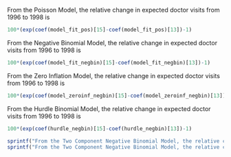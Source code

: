 From the Poisson Model, the relative change in expected doctor visits from 1996 to 1998 is
```r
100*(exp(coef(model_fit_pos)[15]-coef(model_fit_pos)[13])-1)
```

From the Negative Binomial Model, the relative change in expected doctor visits from 1996 to 1998 is 
```r
100*(exp(coef(model_fit_negbin)[15]-coef(model_fit_negbin)[13])-1)
```

From the Zero Inflation Model, the relative change in expected doctor visits from 1996 to 1998 is 
```r
100*(exp(coef(model_zeroinf_negbin)[15]-coef(model_zeroinf_negbin)[13])-1)
```

From the Hurdle Binomial Model, the relative change in expected doctor visits from 1996 to 1998 is
```r
100*(exp(coef(hurdle_negbin)[15]-coef(hurdle_negbin)[13])-1)
```

```r
sprintf("From the Two Component Negative Binomial Model, the relative change in expected doctor visits from 1996 to 1998 for less frequent group is %s%%", 100*(exp(coef(model_fit_negbin1)[15]-coef(model_fit_negbin1)[13])-1))
sprintf("From the Two Component Negative Binomial Model, the relative change in expected doctor visits from 1996 to 1998 for more frequent group is %s%%", 100*(exp(coef(model_fit_negbin2)[15]-coef(model_fit_negbin2)[13])-1))
```

